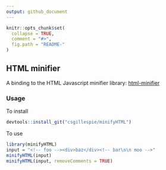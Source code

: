 ```yaml
---
output: github_document
---
```


<!-- README.md is generated from README.Rmd. Please edit that file -->

```r
knitr::opts_chunk$set(
  collapse = TRUE,
  comment = "#>",
  fig.path = "README-"
)
```

## HTML minifier

A binding to the HTML Javascript minifier library: [html-minifier](https://github.com/kangax/html-minifier)

### Usage

To install

```r
devtools::install_git("csgillespie/minifyHTML")
```

To use
```r
library(minifyHTML)
input = "<!-- foo --><div>baz</div><!-- bar\n\n moo -->"
minifyHTML(input)
minifyHTML(input, removeComments = TRUE)
```
